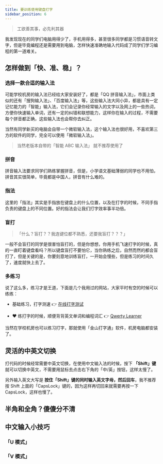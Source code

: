 ```yaml
---
title: 要训练使用键盘打字
sidebar_position: 6
---
```


> 工欲善其事，必先利其器

我发现现在的同学们电脑用得少了，手机用得多，甚至很多同学都是习惯语音转文字，但是毕竟编程还是需要用到电脑，怎样快速准确地输入代码成了同学们学习编程的第一道难关。

## 怎样做到「快、准、稳」？

### 选择一款合适的输入法

可能学校机房的输入法已经给大家安装好了，都是「QQ 拼音输入法」，市面上类似的还有「搜狗输入法」、「百度输入法」等，这些输入法大同小异，都是具有一定记忆能力的「智能」输入法，它们会记录你经常输入的文字以及网上的一些热词，方便你快速输入单词，还有一定的纠错和联想能力，这样你在输入的过程，不需要每个拼音都正确，这些输入法也会帮你去纠正。

当然有同学新买的电脑会自带一个微软输入法，这个输入法也很好用，不喜欢第三方的软件的同学，完全可以使用「微软输入法」。

> 当然老版本自带的「智能 ABC 输入法」 就不推荐使用了

### 拼音

拼音输入法要求同学们熟练掌握拼音，但是，小学语文基础薄弱的同学也不用怕，拼音其实很简单，毕竟都是中国人，拼音有什么难的。

### 指法

这里的「指法」其实是手指放在键盘上的什么位置，以及在打字的时候，不同手指负责的键盘上的不同位置。好的指法会让我们打字效率事半功倍。

### 盲打

> 「什么？盲打？？我连键位都不熟悉，还要我盲打？？？」

一般不会盲打的同学是很害怕盲打的，但是你想想，你用手机飞速打字的时候，真的一直盯着键盘看吗？所以键盘盲打不要怕它，当你熟练之后，自然而然的都会盲打了，但是关键的是，你要刻意地训练盲打，一开始会慢些，但是练习的时间久了，速度就快上去了。

### 多练习

说了这么多，练习才是王道，下面是几个我用过的网站，大家平时有空的时候可以练练：

- 基础练习，打字测速 👉 [在线打字测试](https://dazi.kukuw.com/)

- ❤ 练打字的时候，顺便背背英文单词和编程词汇 👉 [Qwerty Learner](https://qwerty.kaiyi.cool/)

当然在学校机房也可以练习打字，那就使用「金山打字通」软件，机房电脑都安装了。

## 灵活的中英文切换

打代码的时候经常需要中英文切换，在使用中文输入法的时候，按下 **「Shift」键** 就可以切换中英文，不需要用鼠标去点击右下角的「中/英」按钮，这样太慢了。

另外输入英文大写是 **按住「Shift」键的同时输入英文字母，然后回车**，我不推荐按 Shift 上面的「CapsLock」键的，因为这样再切回来就需要再按一下 CapsLock，这样也慢了。

## 半角和全角？傻傻分不清

## 中文输入小技巧

### 「U 模式」

### 「V 模式」
